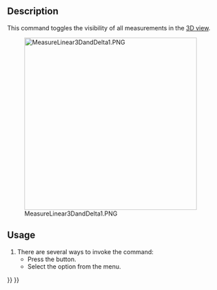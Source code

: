 <languages/>

{{Docnav
|
|
|[[Part_Workbench|Part]]
|IconL=
|IconR=
|IconC=Workbench_Part.svg
}}

{{VeryImportantMessage|This command is obsolete, it is not available in {{VersionPlus|1.0}}.<br>Use [[Image:Std_Measure.svg|24px]] [[Std_Measure|Std Measure]] instead.}}

{{GuiCommand
|Name=Part Measure Toggle All
|MenuLocation=Measure → Toggle All
|Workbenches=[[Part_Workbench|Part]]
|SeeAlso=[[Part_Measure_Toggle_3D|Part Measure Toggle 3D]], [[Part_Measure_Toggle_Delta|Part Measure Toggle Delta]]
}}

== Description ==

This command toggles the visibility of all measurements in the [[3D_view|3D view]].

[[File:MeasureLinear3DandDelta1.PNG|400px]] 

== Usage ==

# There are several ways to invoke the command:
#* Press the {{Button|[[Image:Part_Measure_Toggle_All.svg|16px]] [[Part_Measure_Toggle_All|Toggle All]]}} button.
#* Select the {{MenuCommand|Measure → [[Image:Part_Measure_Toggle_All.svg|16px]] Toggle All}} option from the menu.


{{Docnav
|
|
|[[Part_Workbench|Part]]
|IconL=
|IconR=
|IconC=Workbench_Part.svg
}}

{{Part Tools navi{{#translation:}}}}
{{Userdocnavi{{#translation:}}}}